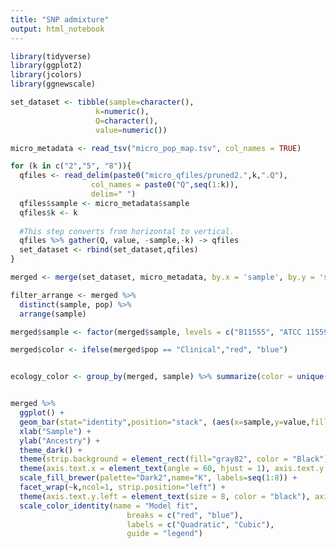 ```yaml
---
title: "SNP admixture"
output: html_notebook
---
```


```r
library(tidyverse)
library(ggplot2)
library(jcolors)
library(ggnewscale)
```




```r
set_dataset <- tibble(sample=character(),
                   k=numeric(),
                   Q=character(),
                   value=numeric())

micro_metadata <- read_tsv("micro_pop_map.tsv", col_names = TRUE)

for (k in c("2","5", "8")){
  qfiles <- read_delim(paste0("micro_qfiles/pruned2.",k,".Q"),
                  col_names = paste0("Q",seq(1:k)),
                  delim=" ")
  qfiles$sample <- micro_metadata$sample
  qfiles$k <- k
  
  #This step converts from horizontal to vertical.
  qfiles %>% gather(Q, value, -sample,-k) -> qfiles
  set_dataset <- rbind(set_dataset,qfiles)
}

merged <- merge(set_dataset, micro_metadata, by.x = 'sample', by.y = 'sample')

filter_arrange <- merged %>%
  distinct(sample, pop) %>%
  arrange(sample)

merged$sample <- factor(merged$sample, levels = c("B11555", "ATCC 11559", "GL19", "B07367", "B11532", "B11557", "CBS357.93", "B11147", "B11543","B11553", "P3-GL61",  "B11554", "B05459", "B07675", "B07643", "B10187", "B11541", "B11547", "B11535", "B11550", "B11549", "B10548", "B11523", "B11556", "B11533", "B11531", "B11552", "460-P-21", "415-P-21", "ATCC 52813", "ATCC 52814", "NRRL 5553", "CBS 344.29", "ATCC 56019", "NRRL 5551", "B06600", "B06590", "B08956", "B07585", "B07386", "NRRL 5549", "ATCC 52812","NRRL 5546", "NRRL 5547", "NRRL 5552", "NRRL 5548", "NRRL 5558", "NRRL 5550", "ATCC 62417", "CBS11563", "XY03801", "13129",  "CBS112285"))

merged$color <- ifelse(merged$pop == "Clinical","red", "blue")


ecology_color <- group_by(merged, sample) %>% summarize(color = unique(color))


merged %>% 
  ggplot() + 
  geom_bar(stat="identity",position="stack", (aes(x=sample,y=value,fill=factor(Q)))) +
  xlab("Sample") + 
  ylab("Ancestry") +
  theme_dark() +
  theme(strip.background = element_rect(fill="gray82", color = "Black"), strip.text = element_text(color = "black")) +
  theme(axis.text.x = element_text(angle = 60, hjust = 1), axis.text.y = element_blank()) +
  scale_fill_brewer(palette="Dark2",name="K", labels=seq(1:8)) +
  facet_wrap(~k,ncol=1, strip.position="left") +
  theme(axis.text.y.left = element_text(size = 8, color = "black"), axis.ticks.x = element_blank(), axis.text.x = element_text(colour = "black", size = 12), axis.ticks.y = element_line(size = 0.11), legend.background = element_rect(colour = "black"), strip.text.y.left = element_text(angle = 0)) +
  scale_color_identity(name = "Model fit",
                          breaks = c("red", "blue"),
                          labels = c("Quadratic", "Cubic"),
                          guide = "legend") 



```




